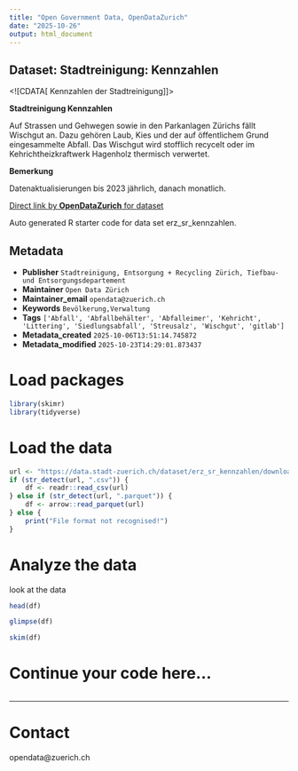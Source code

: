 ```yaml
---
title: "Open Government Data, OpenDataZurich"
date: "2025-10-26"
output: html_document
---
```


## Dataset: Stadtreinigung: Kennzahlen

<![CDATA[
Kennzahlen der Stadtreinigung
]]>

**Stadtreinigung Kennzahlen**

Auf Strassen und Gehwegen sowie in den Parkanlagen Zürichs fällt Wischgut an. Dazu gehören Laub, Kies und der auf
öffentlichem Grund eingesammelte Abfall. Das Wischgut
wird stofflich recycelt oder im Kehrichtheizkraftwerk Hagenholz thermisch verwertet.

**Bemerkung**

 Datenaktualisierungen bis 2023 jährlich, danach monatlich.



[Direct link by **OpenDataZurich** for dataset](https://data.stadt-zuerich.ch/dataset/erz_sr_kennzahlen)

Auto generated R starter code for data set erz_sr_kennzahlen.

## Metadata

- **Publisher** `Stadtreinigung, Entsorgung + Recycling Zürich, Tiefbau- und Entsorgungsdepartement`
- **Maintainer** `Open Data Zürich`
- **Maintainer_email** `opendata@zuerich.ch`
- **Keywords** `Bevölkerung,Ver­walt­ung`
- **Tags** `['Abfall', 'Abfallbehälter', 'Abfalleimer', 'Kehricht', 'Littering', 'Siedlungsabfall', 'Streusalz', 'Wischgut', 'gitlab']`
- **Metadata_created** `2025-10-06T13:51:14.745872`
- **Metadata_modified** `2025-10-23T14:29:01.873437`


# Load packages

```r
library(skimr)
library(tidyverse)
```

# Load the data

```r
url <- "https://data.stadt-zuerich.ch/dataset/erz_sr_kennzahlen/download/erz_sr_kennzahlen.csv"
if (str_detect(url, ".csv")) {
    df <- readr::read_csv(url)
} else if (str_detect(url, ".parquet")) {
    df <- arrow::read_parquet(url)
} else {
    print("File format not recognised!")
}
```

# Analyze the data

look at the data
```r
head(df)
```

```r
glimpse(df)
```

```r
skim(df)
```

# Continue your code here...

```r

```

------------------------------------------------------------------------

# Contact

opendata@zuerich.ch
